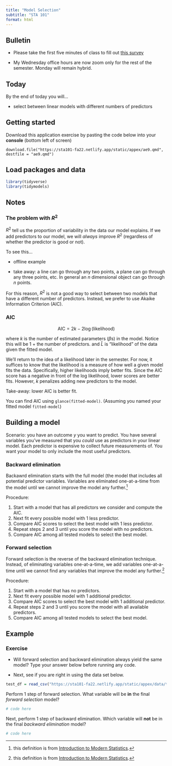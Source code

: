 ```yaml
---
title: "Model Selection"
subtitle: "STA 101"
format: html
---
```



## Bulletin

- Please take the first five minutes of class to fill out [this survey](https://duke.qualtrics.com/jfe/form/SV_0oIT7pdlmr1FKJM)

- My Wednesday office hours are now zoom only for the rest of the semester. Monday will remain hybrid.

## Today

By the end of today you will...

- select between linear models with different numbers of predictors

## Getting started

Download this application exercise by pasting the code below into your **console** (bottom left of screen)

```
download.file("https://sta101-fa22.netlify.app/static/appex/ae9.qmd",
destfile = "ae9.qmd")
```

## Load packages and data

```r
library(tidyverse)
library(tidymodels)
```

## Notes

### The problem with $R^2$

$R^2$ tell us the proportion of variability in the data our model explains. If we add predictors to our model, we will *always* improve $R^2$ (regardless of whether the predictor is good or not). 

To see this...

- offline example

- take away: a line can go through any two points, a plane can go through any three points, etc. In general an $n$ dimensional object can go through $n$ points.

For this reason, $R^2$ is not a good way to select between two models that have a different number of predictors. Instead, we prefer to use Akaike Information Criterion (AIC). 

### AIC 

$$
\text{AIC} = 2k - 2 \log (\text{likelihood})
$$

where $k$ is the number of estimated parameters ($\beta$s) in the model. Notice this will be 1 + the number of predictors. and $\hat{L}$ is "likelihood" of the data given the fitted model. 

We'll return to the idea of a likelihood later in the semester. For now, it suffices to know that the likelihood is a measure of how well a given model fits the data. Specifically, higher likelihoods imply better fits. Since the AIC score has a negative in front of the log likelihood, lower scores are better fits. However, $k$ penalizes adding new predictors to the model.

Take-away: lower AIC is better fit.

You can find AIC using `glance(fitted-model)`. (Assuming you named your fitted model `fitted-model`)

## Building a model

Scenario: you have an outcome $y$ you want to predict. You have several variables you've measured that you *could* use as predictors in your linear model. Each predictor is expensive to collect future measurements of. You want your model to only include the most useful predictors. 

### Backward elimination 

Backawrd elimination starts with the full model (the model that includes all potential predictor variables. Variables are eliminated one-at-a-time from the model until we cannot improve the model any further.[^1]

Procedure:

1. Start with a model that has all predictors we consider and compute the AIC.
2. Next fit every possible model with 1 less predictor.
3. Compare AIC scores to select the best model with 1 less predictor.
4. Repeat steps 2 and 3 until you score the model with no predictors.
5. Compare AIC among all tested models to select the best model.


### Forward selection

Forward selection is the reverse of the backward elimination technique. Instead, of eliminating variables one-at-a-time, we add variables one-at-a-time until we cannot find any variables that improve the model any further.[^1]

[^1]: this definition is from [Introduction to Modern Statistics](https://openintro-ims.netlify.app/model-mlr.html?q=selection#stepwise-selection).

Procedure:

1. Start with a model that has no predictors.
2. Next fit every possible model with 1 additional predictor.
3. Compare AIC scores to select the best model with 1 additional predictor.
4. Repeat steps 2 and 3 until you score the model with all available predictors.
5. Compare AIC among all tested models to select the best model.


## Example

### Exercise 

- Will forward selection and backward elimination always yield the same model? Type your answer below before running any code.

- Next, see if you are right in using the data set below.

```r
test_df = read_csv("https://sta101-fa22.netlify.app/static/appex/data/test_df.csv")
```

Perform 1 step of forward selection. What variable will be **in** the final *forward selection* model?

```r
# code here
```

Next, perform 1 step of backward elimination. Which variable will **not** be in the final *backward elimination* model?

```r
# code here
```


